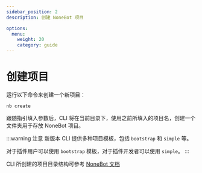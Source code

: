 ```yaml
---
sidebar_position: 2
description: 创建 NoneBot 项目

options:
  menu:
    weight: 20
    category: guide
---
```


# 创建项目


运行以下命令来创建一个新项目：

```shell
nb create
```

跟随指引填入参数后，CLI 将在当前目录下，使用之前所填入的项目名，创建一个文件夹用于存放 NoneBot 项目。

:::warning 注意
新版本 CLI 提供多种项目模板，包括 `bootstrap` 和 `simple` 等。

对于插件用户可以使用 `bootstrap` 模板，对于插件开发者可以使用 `simple`。
:::

CLI 所创建的项目目录结构可参考 [NoneBot 文档](https://nonebot.dev/docs/tutorial/create-project#%E7%9B%AE%E5%BD%95%E7%BB%93%E6%9E%84)

<RunCLI
  code={CreateHelpSource}
  placeholder="正在加载 Python 模块..."
  className="language-shell"
/>
